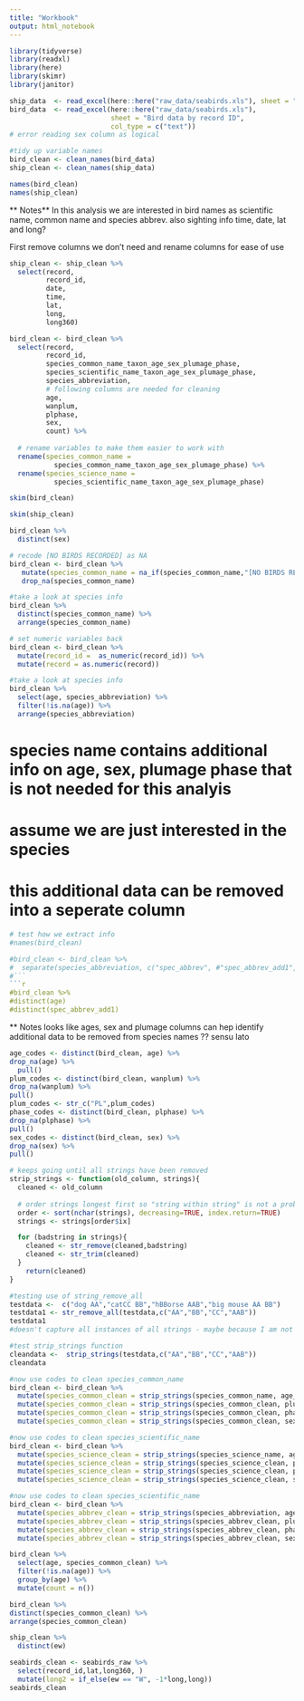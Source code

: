 ```yaml
---
title: "Workbook"
output: html_notebook
---
```


```r
library(tidyverse)
library(readxl)
library(here)
library(skimr)
library(janitor)
```


```r
ship_data  <- read_excel(here::here("raw_data/seabirds.xls"), sheet = "Ship data by record ID")
bird_data  <- read_excel(here::here("raw_data/seabirds.xls"), 
                         sheet = "Bird data by record ID",
                         col_type = c("text"))
# error reading sex column as logical

#tidy up variable names
bird_clean <- clean_names(bird_data) 
ship_clean <- clean_names(ship_data) 
```

```r
names(bird_clean)
names(ship_clean)
```

** Notes**
In this analysis we are interested 
in bird names as scientific name, common name and species abbrev. 
also sighting info time, date, lat and long?

First remove columns we don't need and rename columns for ease of use

```r
ship_clean <- ship_clean %>% 
  select(record, 
         record_id,
         date,
         time,
         lat,
         long, 
         long360)
```


```r
bird_clean <- bird_clean %>% 
  select(record, 
         record_id,
         species_common_name_taxon_age_sex_plumage_phase, 
         species_scientific_name_taxon_age_sex_plumage_phase,
         species_abbreviation, 
         # following columns are needed for cleaning
         age,
         wanplum,
         plphase,
         sex,
         count) %>% 
  
  # rename variables to make them easier to work with
  rename(species_common_name = 
           species_common_name_taxon_age_sex_plumage_phase) %>% 
  rename(species_science_name =
           species_scientific_name_taxon_age_sex_plumage_phase)
```

```r
skim(bird_clean)
```
```r
skim(ship_clean)
```
```r
bird_clean %>% 
  distinct(sex)
```

```r
# recode [NO BIRDS RECORDED] as NA 
bird_clean <- bird_clean %>%
   mutate(species_common_name = na_if(species_common_name,"[NO BIRDS RECORDED]")) %>% 
   drop_na(species_common_name)
```



```r
#take a look at species info
bird_clean %>% 
  distinct(species_common_name) %>% 
  arrange(species_common_name)
```
```r
# set numeric variables back
bird_clean <- bird_clean %>% 
  mutate(record_id =  as_numeric(record_id)) %>% 
  mutate(record = as.numeric(record))       
```
```r
#take a look at species info
bird_clean %>%
  select(age, species_abbreviation) %>% 
  filter(!is.na(age)) %>% 
  arrange(species_abbreviation)
```
# species name contains additional info on age, sex, plumage phase that is not needed for this analyis
# assume we are just interested in the species
# this additional data can be removed into a seperate column

```r
# test how we extract info
#names(bird_clean)

#bird_clean <- bird_clean %>% 
#  separate(species_abbreviation, c("spec_abbrev", #"spec_abbrev_add1","spec_abbrev_add2")," ")
#```
```r
#bird_clean %>% 
#distinct(age)
#distinct(spec_abbrev_add1)
```

** Notes
looks like ages, sex and plumage columns can hep identify additional data to be removed from species names
?? sensu lato

```r
age_codes <- distinct(bird_clean, age) %>% 
drop_na(age) %>% 
  pull()
plum_codes <- distinct(bird_clean, wanplum) %>% 
drop_na(wanplum) %>% 
pull()
plum_codes <- str_c("PL",plum_codes)
phase_codes <- distinct(bird_clean, plphase) %>% 
drop_na(plphase) %>% 
pull()  
sex_codes <- distinct(bird_clean, sex) %>% 
drop_na(sex) %>% 
pull()
```

```r
# keeps going until all strings have been removed
strip_strings <- function(old_column, strings){
  cleaned <- old_column
  
  # order strings longest first so "string within string" is not a problem
  order <- sort(nchar(strings), decreasing=TRUE, index.return=TRUE)
  strings <- strings[order$ix]

  for (badstring in strings){
    cleaned <- str_remove(cleaned,badstring)
    cleaned <- str_trim(cleaned)
  }
    return(cleaned)  
}
```


```r
#testing use of string_remove_all
testdata <-  c("dog AA","catCC BB","hBBorse AAB","big mouse AA BB") 
testdata1 <- str_remove_all(testdata,c("AA","BB","CC","AAB"))
testdata1
#doesn't capture all instances of all strings - maybe because I am not using it correctly?

#test strip_strings function
cleandata <-  strip_strings(testdata,c("AA","BB","CC","AAB"))
cleandata
```

```r
#now use codes to clean species_common_name
bird_clean <- bird_clean %>% 
  mutate(species_common_clean = strip_strings(species_common_name, age_codes)) %>% 
  mutate(species_common_clean = strip_strings(species_common_clean, plum_codes)) %>% 
  mutate(species_common_clean = strip_strings(species_common_clean, phase_codes)) %>% 
  mutate(species_common_clean = strip_strings(species_common_clean, sex_codes)) 
```
```r
#now use codes to clean species_scientific_name
bird_clean <- bird_clean %>% 
  mutate(species_science_clean = strip_strings(species_science_name, age_codes)) %>% 
  mutate(species_science_clean = strip_strings(species_science_clean, plum_codes)) %>% 
  mutate(species_science_clean = strip_strings(species_science_clean, phase_codes)) %>% 
  mutate(species_science_clean = strip_strings(species_science_clean, sex_codes)) 
```

```r
#now use codes to clean species_scientific_name
bird_clean <- bird_clean %>% 
  mutate(species_abbrev_clean = strip_strings(species_abbreviation, age_codes)) %>% 
  mutate(species_abbrev_clean = strip_strings(species_abbrev_clean, plum_codes)) %>% 
  mutate(species_abbrev_clean = strip_strings(species_abbrev_clean, phase_codes)) %>% 
  mutate(species_abbrev_clean = strip_strings(species_abbrev_clean, sex_codes)) 
```



```r
bird_clean %>% 
  select(age, species_common_clean) %>% 
  filter(!is.na(age)) %>% 
  group_by(age) %>% 
  mutate(count = n())
```



```r
bird_clean %>% 
distinct(species_common_clean) %>% 
arrange(species_common_clean)
```



```r
ship_clean %>% 
  distinct(ew)
```

```r
seabirds_clean <- seabirds_raw %>%
  select(record_id,lat,long360, )
  mutate(long2 = if_else(ew == "W", -1*long,long))
seabirds_clean
```
 
